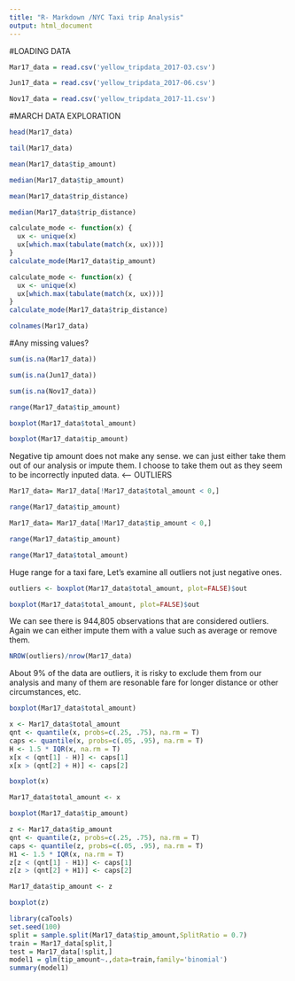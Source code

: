 ```yaml
---
title: "R- Markdown /NYC Taxi trip Analysis"
output: html_document
---
```


#LOADING DATA
```r
Mar17_data = read.csv('yellow_tripdata_2017-03.csv')
```

```r
Jun17_data = read.csv('yellow_tripdata_2017-06.csv')
```

```r
Nov17_data = read.csv('yellow_tripdata_2017-11.csv')
```

#MARCH DATA EXPLORATION
```r
head(Mar17_data)
```

```r
tail(Mar17_data)
```

```r
mean(Mar17_data$tip_amount)
```

```r
median(Mar17_data$tip_amount)
```

```r
mean(Mar17_data$trip_distance)
```

```r
median(Mar17_data$trip_distance)
```

```r
calculate_mode <- function(x) {
  ux <- unique(x)
  ux[which.max(tabulate(match(x, ux)))]
}
calculate_mode(Mar17_data$tip_amount)
```
```r
calculate_mode <- function(x) {
  ux <- unique(x)
  ux[which.max(tabulate(match(x, ux)))]
}
calculate_mode(Mar17_data$trip_distance)
```
```r
colnames(Mar17_data)
```

#Any missing values?

```r
sum(is.na(Mar17_data))
```
```r
sum(is.na(Jun17_data))
```
```r
sum(is.na(Nov17_data))
```


```r
range(Mar17_data$tip_amount)
```
```r
boxplot(Mar17_data$total_amount)
```

```r
boxplot(Mar17_data$tip_amount)
```


Negative tip amount does not make any sense. we can just either take them out of our analysis or impute them. I choose to take them out as they seem to be incorrectly inputed data.  <---- OUTLIERS

```r
Mar17_data= Mar17_data[!Mar17_data$total_amount < 0,]
```


```r
range(Mar17_data$tip_amount)
```

```r
Mar17_data= Mar17_data[!Mar17_data$tip_amount < 0,]
```

```r
range(Mar17_data$tip_amount)
```

```r
range(Mar17_data$total_amount)
```

Huge range for a taxi fare, Let's examine all outliers not just negative ones.

```r
outliers <- boxplot(Mar17_data$total_amount, plot=FALSE)$out
```

```r
boxplot(Mar17_data$total_amount, plot=FALSE)$out
```

We can see there is 944,805 observations that are considered outliers. Again we can either impute them with a value such as average or remove them. 
```r
NROW(outliers)/nrow(Mar17_data)
```

About 9% of the data are outliers, it is risky to exclude them from our analysis and many of them are resonable fare for longer distance or other circumstances, etc.


```r
boxplot(Mar17_data$total_amount)
```

```r
x <- Mar17_data$total_amount
qnt <- quantile(x, probs=c(.25, .75), na.rm = T)
caps <- quantile(x, probs=c(.05, .95), na.rm = T)
H <- 1.5 * IQR(x, na.rm = T)
x[x < (qnt[1] - H)] <- caps[1]
x[x > (qnt[2] + H)] <- caps[2]
```


```r
boxplot(x)
```





```r
Mar17_data$total_amount <- x
```


```r
boxplot(Mar17_data$tip_amount)
```

```r
z <- Mar17_data$tip_amount
qnt <- quantile(z, probs=c(.25, .75), na.rm = T)
caps <- quantile(z, probs=c(.05, .95), na.rm = T)
H1 <- 1.5 * IQR(x, na.rm = T)
z[z < (qnt[1] - H1)] <- caps[1]
z[z > (qnt[2] + H1)] <- caps[2]
```

```r
Mar17_data$tip_amount <- z
```

```r
boxplot(z)
```


```r

library(caTools)
set.seed(100)
split = sample.split(Mar17_data$tip_amount,SplitRatio = 0.7)
train = Mar17_data[split,]
test = Mar17_data[!split,]
model1 = glm(tip_amount~.,data=train,family='binomial')
summary(model1)
```

